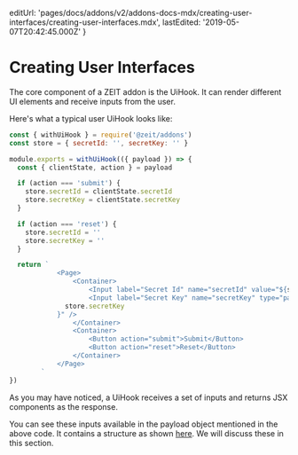 
  editUrl:
    'pages/docs/addons/v2/addons-docs-mdx/creating-user-interfaces/creating-user-interfaces.mdx',
  lastEdited: '2019-05-07T20:42:45.000Z'
}

# Creating User Interfaces

The core component of a ZEIT addon is the UiHook. It can render different UI elements and receive inputs from the user.

Here's what a typical user UiHook looks like:

```js
const { withUiHook } = require('@zeit/addons')
const store = { secretId: '', secretKey: '' }

module.exports = withUiHook(({ payload }) => {
  const { clientState, action } = payload

  if (action === 'submit') {
    store.secretId = clientState.secretId
    store.secretKey = clientState.secretKey
  }

  if (action === 'reset') {
    store.secretId = ''
    store.secretKey = ''
  }

  return `
    		<Page>
    			<Container>
    				<Input label="Secret Id" name="secretId" value="${store.secretId}" />
    				<Input label="Secret Key" name="secretKey" type="password" value="${
              store.secretKey
            }" />
    			</Container>
    			<Container>
    				<Button action="submit">Submit</Button>
    				<Button action="reset">Reset</Button>
    			</Container>
    		</Page>
    	`
})
```

As you may have noticed, a UiHook receives a set of inputs and returns JSX components as the response.

You can see these inputs available in the payload object mentioned in the above code. It contains a structure as shown [here](https://github.com/zeit/addons/blob/master/src/types.ts#L9). We will discuss these in this section.

<JSX />
<Actions />
<ClientState />
<Information />
<Tokens />
